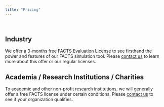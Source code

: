```yaml
---
title: "Pricing"
---
```


&nbsp;

## Industry

We offer a 3-months free FACTS Evaluation License to see firsthand the power and features of our FACTS simulation tool. Please [contact us](contact.qmd) to learn more about this offer or our regular licenses.

## Academia / Research Institutions / Charities

To academic and other non-profit research institutions, we will generally offer a free FACTS license under certain conditions. Please [contact us](contact.qmd) to see if your organization qualifies.
